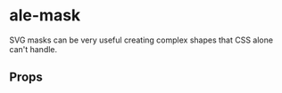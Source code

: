 
<Meta of={MaskStories} />

# ale-mask

SVG masks can be very useful creating complex shapes that CSS alone can't handle.

<Primary />

## Props

<Controls />
